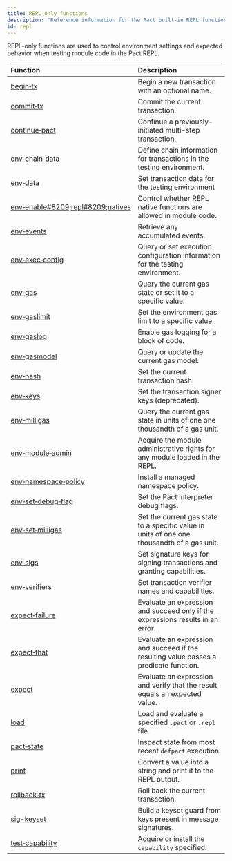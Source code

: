 ```yaml
---
title: REPL-only functions
description: "Reference information for the Pact built-in REPL functions."
id: repl
---
```


REPL-only functions are used to control environment settings and expected behavior when testing module code in the Pact REPL.

| Function | Description |
| :-------- | :----------- |
| [begin&#8209;tx](/pact-5/repl/begin-tx) | Begin a new transaction with an optional name. |
| [commit&#8209;tx](/pact-5/repl/commit-tx) | Commit the current transaction.|
| [continue&#8209;pact](/pact-5/repl/continue-pact) | Continue a previously-initiated multi-step transaction.|
| [env&#8209;chain&#8209;data](/pact-5/repl/env-chain-data) | Define chain information for transactions in the testing environment.|
| [env&#8209;data](/pact-5/repl/env-data) | Set transaction data for the testing environment |
| [env&#8209;enable#8209;repl#8209;natives](/pact-5/repl/env-enable-repl-natives) | Control whether REPL native functions are allowed in module code. |
| [env&#8209;events](/pact-5/repl/env-events) | Retrieve any accumulated events.|
| [env&#8209;exec&#8209;config](/pact-5/repl/env-exec-config) | Query or set execution configuration information for the testing environment. |
| [env&#8209;gas](/pact-5/repl/env-gas) | Query the current gas state or set it to a specific value. |
| [env&#8209;gaslimit](/pact-5/repl/env-gaslimit) | Set the environment gas limit to a specific value.|
| [env&#8209;gaslog](/pact-5/repl/env-gaslog) | Enable gas logging for a block of code. |
| [env&#8209;gasmodel](/pact-5/repl/env-gasmodel) | Query or update the current gas model. |
| [env&#8209;hash](/pact-5/repl/env-hash) | Set the current transaction hash. |
| [env&#8209;keys](/pact-5/repl/env-keys) | Set the transaction signer keys (deprecated). |
| [env&#8209;milligas](/pact-5/repl/env-milligas) | Query the current gas state in units of one one thousandth of a gas unit. |
| [env&#8209;module&#8209;admin](/pact-5/repl/env-module-admin) | Acquire the module administrative rights for any module loaded in the REPL.|
| [env&#8209;namespace&#8209;policy](/pact-5/repl/env-namespace-policy) | Install a managed namespace policy. |
| [env&#8209;set&#8209;debug&#8209;flag](/pact-5/repl/env-set-debug-flag) | Set the Pact interpreter debug flags.|
| [env&#8209;set&#8209;milligas](/pact-5/repl/env-set-milligas) | Set the current gas state to a specific value in units of one one thousandth of a gas unit.|
| [env&#8209;sigs](/pact-5/repl/env-sigs) | Set signature keys for signing transactions and granting capabilities.|
| [env&#8209;verifiers](/pact-5/repl/env-verifiers) | Set transaction verifier names and capabilities. |
| [expect&#8209;failure](/pact-5/repl/expect-failure) | Evaluate an expression and succeed only if the expressions results in an error.|
| [expect&#8209;that](/pact-5/repl/expect-that) |Evaluate an expression and succeed if the resulting value passes a predicate function. |
| [expect](/pact-5/repl/expect) | Evaluate an expression and verify that the result equals an expected value. |
| [load](/pact-5/repl/load) | Load and evaluate a specified `.pact` or `.repl` file. |
| [pact&#8209;state](/pact-5/repl/pact-state) | Inspect state from most recent `defpact` execution.|
| [print](/pact-5/repl/print) | Convert a value into a string and print it to the REPL output.|
| [rollback&#8209;tx](/pact-5/repl/rollback-tx) | Roll back the current transaction.|
| [sig-keyset](/pact-5/repl/sig-keyset) | Build a keyset guard from keys present in message signatures.|
| [test&#8209;capability](/pact-5/repl/test-capability) | Acquire or install the `capability` specified.|
